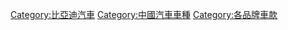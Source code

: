 [[Category:比亞迪汽車|Category:比亞迪汽車]]
[[Category:中國汽車車種|Category:中國汽車車種]]
[[Category:各品牌車款|Category:各品牌車款]]